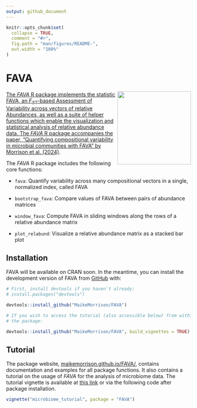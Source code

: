 ```yaml
---
output: github_document
---
```


<!-- README.md is generated from README.Rmd. Please edit that file -->

```r
knitr::opts_chunk$set(
  collapse = TRUE,
  comment = "#>",
  fig.path = "man/figures/README-",
  out.width = "100%"
)
```

# FAVA 

<a href='https://github.com/MaikeMorrison/FAVA'/><img src='man/figures/FAVA_logo_2.png' height="200" align="right" style="float:right; height:200px;" />



<!-- badges: start -->

<!-- [![R-CMD-check](https://github.com/MaikeMorrison/FAVA/actions/workflows/R-CMD-check.yaml/badge.svg)](https://github.com/MaikeMorrison/FAVA/actions/workflows/R-CMD-check.yaml) -->
<!-- badges: end -->

The _FAVA_ R package implements the statistic FAVA, an $F_{ST}$-based Assessment of Variability across vectors of relative Abundances, as well as a suite of helper functions which enable the visualization and statistical analysis of relative abundance data. The _FAVA_ R package accompanies the paper, "Quantifying compositional variability in microbial communities with FAVA" by [Morrison et al. (2024)](https://doi.org/10.1101/2024.07.03.601929).

The _FAVA_ R package includes the following core functions:

* `fava`: Quantify variability across many compositional vectors in a single, normalized index, called FAVA

* `bootstrap_fava`: Compare values of FAVA between pairs of abundance matrices

* `window_fava`: Compute FAVA in sliding windows along the rows of a relative abundance matrix

* `plot_relabund`: Visualize a relative abundance matrix as a stacked bar plot


## Installation


<!-- Install FAVA with: -->

<!-- ```{r, eval = FALSE} -->
<!-- install.packages("FAVA") -->
<!-- ``` -->


FAVA will be available on CRAN soon. In the meantime, you can install the development version of FAVA from [GitHub](https://github.com/MaikeMorrison/FAVA) with:

```r
# First, install devtools if you haven't already:
# install.packages("devtools")

devtools::install_github("MaikeMorrison/FAVA")

# If you wish to access the tutorial (also accessible below) from within
# the package:

devtools::install_github("MaikeMorrison/FAVA", build_vignettes = TRUE)
```

## Tutorial

The package website, [maikemorrison.github.io/FAVA/](https://maikemorrison.github.io/FAVA/), contains documentation and examples for all package functions. It also contains a tutorial on the usage of _FAVA_ for the analysis of microbiome data. The tutorial vignette is available at [this link](https://maikemorrison.github.io/FAVA/articles/microbiome_tutorial.html) or via the following code after package installation. 

```r
vignette("microbiome_tutorial", package = "FAVA")
```


